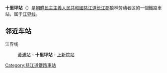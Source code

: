 {{unreferenced|time=2015-01-23T02:16:01+00:00}}
{{朝鮮半島車站資訊
|公司色 = blue
|文字色 = 
|站名 = 十里坪站
|圖片 = 
|pxl = 
|圖片說明 =
|前一站 = [[黃浦站|黃浦]]
|前一站距離 = 5.1
|後一站距離 = 
|後一站 = [[上新院站|上新院]]
|所屬路線 = [[江界线|江界线]]
|距離 = 33.5
|起點站 = [[江界站|江界]]
|諺文 = 십리평역
|朝鮮漢字 = 十里坪驛
|文觀部式 = 
|馬-賴式 = Simrip'yŏng-yŏk
|副站名 = 
|車站編號 = 
|停站路線數 = 
|所屬公司 = [[朝鮮民主主義人民共和國鐵道省|朝鮮民主主義人民共和國鐵道省]]
|所在地 =[[慈江道|慈江道]][[长江郡|长江郡]]狼林劳动者区
|車站構造 = 地面车站
|月台配置 = 
|啟用年月日 =
|廢站年月日 = 
|上下車人次 = 
|統計年度 = 
|轉車 = 
|備註 = 
|全寬備註 = 
}}

'''十里坪站'''（{{lang-ko|십리평역}}）是[[朝鮮民主主義人民共和國|朝鮮民主主義人民共和國]][[慈江道|慈江道]][[长江郡|长江郡]]狼林劳动者区的一個鐵路車站，属于[[江界线|江界线]]。

==邻近车站==
江界线
:[[黃浦站|黃浦站]] - '''十里坪站''' - [[上新院站|上新院站]]

{{朝鲜铁路小作品}}

{{江界线}}

[[Category:慈江道鐵路車站|Category:慈江道鐵路車站]]